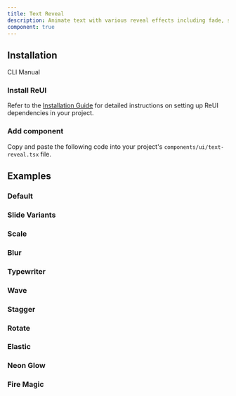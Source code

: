 ```yaml
---
title: Text Reveal
description: Animate text with various reveal effects including fade, slide, scale, blur, typewriter, wave, stagger, rotate, and elastic animations.
component: true
---
```


## Installation

<Tabs defaultValue="cli">

<TabsList>
  <TabsTrigger value="cli">CLI</TabsTrigger>
  <TabsTrigger value="manual">Manual</TabsTrigger>
</TabsList>

<TabsContent value="cli">
  <CliCommands name="text-reveal" />
</TabsContent>

<TabsContent value="manual">    
<Steps>

### Install ReUI

Refer to the [Installation Guide](/docs/installation) for detailed instructions on setting up ReUI dependencies in your project.

### Add component

Copy and paste the following code into your project's `components/ui/text-reveal.tsx` file.

<ComponentPreview name="text-reveal" />

</Steps>

</TabsContent>

</Tabs>

## Examples

### Default

<ExamplePreview path="text-reveal/default" />

### Slide Variants

<ExamplePreview path="text-reveal/slide-variants" />

### Scale

<ExamplePreview path="text-reveal/scale" />

### Blur

<ExamplePreview path="text-reveal/blur" />

### Typewriter

<ExamplePreview path="text-reveal/typewriter" />

### Wave

<ExamplePreview path="text-reveal/wave" />

### Stagger

<ExamplePreview path="text-reveal/stagger" />

### Rotate

<ExamplePreview path="text-reveal/rotate" />

### Elastic

<ExamplePreview path="text-reveal/elastic" />

### Neon Glow

<ExamplePreview path="text-reveal/neon-glow" />

### Fire Magic

<ExamplePreview path="text-reveal/fire" />